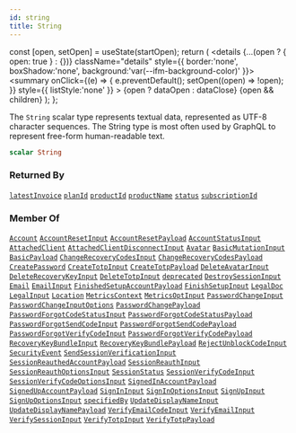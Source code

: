 ```yaml
---
id: string
title: String
---
```









  const [open, setOpen] = useState(startOpen);
  return (
    <details {...(open ? { open: true } : {})} className="details" style={{ border:'none', boxShadow:'none', background:'var(--ifm-background-color)' }}>
      <summary
        onClick={(e) => {
          e.preventDefault();
          setOpen((open) => !open);
        }}
        style={{ listStyle:'none' }}
      >
      {open ? dataOpen : dataClose}
      </summary>
      {open && children}
    </details>
  );
};








The `String` scalar type represents textual data, represented as UTF-8 character sequences. The String type is most often used by GraphQL to represent free-form human-readable text.


```graphql
scalar String
```








### Returned By

[`latestInvoice`](/gql-api/api/subscriptions/latest-invoice.mdx)  <Badge class="badge badge--secondary" text="subscription"/><Bullet />[`planId`](/gql-api/api/subscriptions/plan-id.mdx)  <Badge class="badge badge--secondary" text="subscription"/><Bullet />[`productId`](/gql-api/api/subscriptions/product-id.mdx)  <Badge class="badge badge--secondary" text="subscription"/><Bullet />[`productName`](/gql-api/api/subscriptions/product-name.mdx)  <Badge class="badge badge--secondary" text="subscription"/><Bullet />[`status`](/gql-api/api/subscriptions/status.mdx)  <Badge class="badge badge--secondary" text="subscription"/><Bullet />[`subscriptionId`](/gql-api/api/subscriptions/subscription-id.mdx)  <Badge class="badge badge--secondary" text="subscription"/>

### Member Of

[`Account`](/gql-api/types/objects/account.mdx)  <Badge class="badge badge--secondary" text="object"/><Bullet />[`AccountResetInput`](/gql-api/types/inputs/account-reset-input.mdx)  <Badge class="badge badge--secondary" text="input"/><Bullet />[`AccountResetPayload`](/gql-api/types/objects/account-reset-payload.mdx)  <Badge class="badge badge--secondary" text="object"/><Bullet />[`AccountStatusInput`](/gql-api/types/inputs/account-status-input.mdx)  <Badge class="badge badge--secondary" text="input"/><Bullet />[`AttachedClient`](/gql-api/types/objects/attached-client.mdx)  <Badge class="badge badge--secondary" text="object"/><Bullet />[`AttachedClientDisconnectInput`](/gql-api/types/inputs/attached-client-disconnect-input.mdx)  <Badge class="badge badge--secondary" text="input"/><Bullet />[`Avatar`](/gql-api/types/objects/avatar.mdx)  <Badge class="badge badge--secondary" text="object"/><Bullet />[`BasicMutationInput`](/gql-api/types/inputs/basic-mutation-input.mdx)  <Badge class="badge badge--secondary" text="input"/><Bullet />[`BasicPayload`](/gql-api/types/objects/basic-payload.mdx)  <Badge class="badge badge--secondary" text="object"/><Bullet />[`ChangeRecoveryCodesInput`](/gql-api/types/inputs/change-recovery-codes-input.mdx)  <Badge class="badge badge--secondary" text="input"/><Bullet />[`ChangeRecoveryCodesPayload`](/gql-api/types/objects/change-recovery-codes-payload.mdx)  <Badge class="badge badge--secondary" text="object"/><Bullet />[`CreatePassword`](/gql-api/types/inputs/create-password.mdx)  <Badge class="badge badge--secondary" text="input"/><Bullet />[`CreateTotpInput`](/gql-api/types/inputs/create-totp-input.mdx)  <Badge class="badge badge--secondary" text="input"/><Bullet />[`CreateTotpPayload`](/gql-api/types/objects/create-totp-payload.mdx)  <Badge class="badge badge--secondary" text="object"/><Bullet />[`DeleteAvatarInput`](/gql-api/types/inputs/delete-avatar-input.mdx)  <Badge class="badge badge--secondary" text="input"/><Bullet />[`DeleteRecoveryKeyInput`](/gql-api/types/inputs/delete-recovery-key-input.mdx)  <Badge class="badge badge--secondary" text="input"/><Bullet />[`DeleteTotpInput`](/gql-api/types/inputs/delete-totp-input.mdx)  <Badge class="badge badge--secondary" text="input"/><Bullet />[`deprecated`](/gql-api/types/directives/deprecated.mdx)  <Badge class="badge badge--secondary" text="directive"/><Bullet />[`DestroySessionInput`](/gql-api/types/inputs/destroy-session-input.mdx)  <Badge class="badge badge--secondary" text="input"/><Bullet />[`Email`](/gql-api/types/objects/email.mdx)  <Badge class="badge badge--secondary" text="object"/><Bullet />[`EmailInput`](/gql-api/types/inputs/email-input.mdx)  <Badge class="badge badge--secondary" text="input"/><Bullet />[`FinishedSetupAccountPayload`](/gql-api/types/objects/finished-setup-account-payload.mdx)  <Badge class="badge badge--secondary" text="object"/><Bullet />[`FinishSetupInput`](/gql-api/types/inputs/finish-setup-input.mdx)  <Badge class="badge badge--secondary" text="input"/><Bullet />[`LegalDoc`](/gql-api/types/objects/legal-doc.mdx)  <Badge class="badge badge--secondary" text="object"/><Bullet />[`LegalInput`](/gql-api/types/inputs/legal-input.mdx)  <Badge class="badge badge--secondary" text="input"/><Bullet />[`Location`](/gql-api/types/objects/location.mdx)  <Badge class="badge badge--secondary" text="object"/><Bullet />[`MetricsContext`](/gql-api/types/inputs/metrics-context.mdx)  <Badge class="badge badge--secondary" text="input"/><Bullet />[`MetricsOptInput`](/gql-api/types/inputs/metrics-opt-input.mdx)  <Badge class="badge badge--secondary" text="input"/><Bullet />[`PasswordChangeInput`](/gql-api/types/inputs/password-change-input.mdx)  <Badge class="badge badge--secondary" text="input"/><Bullet />[`PasswordChangeInputOptions`](/gql-api/types/inputs/password-change-input-options.mdx)  <Badge class="badge badge--secondary" text="input"/><Bullet />[`PasswordChangePayload`](/gql-api/types/objects/password-change-payload.mdx)  <Badge class="badge badge--secondary" text="object"/><Bullet />[`PasswordForgotCodeStatusInput`](/gql-api/types/inputs/password-forgot-code-status-input.mdx)  <Badge class="badge badge--secondary" text="input"/><Bullet />[`PasswordForgotCodeStatusPayload`](/gql-api/types/objects/password-forgot-code-status-payload.mdx)  <Badge class="badge badge--secondary" text="object"/><Bullet />[`PasswordForgotSendCodeInput`](/gql-api/types/inputs/password-forgot-send-code-input.mdx)  <Badge class="badge badge--secondary" text="input"/><Bullet />[`PasswordForgotSendCodePayload`](/gql-api/types/objects/password-forgot-send-code-payload.mdx)  <Badge class="badge badge--secondary" text="object"/><Bullet />[`PasswordForgotVerifyCodeInput`](/gql-api/types/inputs/password-forgot-verify-code-input.mdx)  <Badge class="badge badge--secondary" text="input"/><Bullet />[`PasswordForgotVerifyCodePayload`](/gql-api/types/objects/password-forgot-verify-code-payload.mdx)  <Badge class="badge badge--secondary" text="object"/><Bullet />[`RecoveryKeyBundleInput`](/gql-api/types/inputs/recovery-key-bundle-input.mdx)  <Badge class="badge badge--secondary" text="input"/><Bullet />[`RecoveryKeyBundlePayload`](/gql-api/types/objects/recovery-key-bundle-payload.mdx)  <Badge class="badge badge--secondary" text="object"/><Bullet />[`RejectUnblockCodeInput`](/gql-api/types/inputs/reject-unblock-code-input.mdx)  <Badge class="badge badge--secondary" text="input"/><Bullet />[`SecurityEvent`](/gql-api/types/objects/security-event.mdx)  <Badge class="badge badge--secondary" text="object"/><Bullet />[`SendSessionVerificationInput`](/gql-api/types/inputs/send-session-verification-input.mdx)  <Badge class="badge badge--secondary" text="input"/><Bullet />[`SessionReauthedAccountPayload`](/gql-api/types/objects/session-reauthed-account-payload.mdx)  <Badge class="badge badge--secondary" text="object"/><Bullet />[`SessionReauthInput`](/gql-api/types/inputs/session-reauth-input.mdx)  <Badge class="badge badge--secondary" text="input"/><Bullet />[`SessionReauthOptionsInput`](/gql-api/types/inputs/session-reauth-options-input.mdx)  <Badge class="badge badge--secondary" text="input"/><Bullet />[`SessionStatus`](/gql-api/types/objects/session-status.mdx)  <Badge class="badge badge--secondary" text="object"/><Bullet />[`SessionVerifyCodeInput`](/gql-api/types/inputs/session-verify-code-input.mdx)  <Badge class="badge badge--secondary" text="input"/><Bullet />[`SessionVerifyCodeOptionsInput`](/gql-api/types/inputs/session-verify-code-options-input.mdx)  <Badge class="badge badge--secondary" text="input"/><Bullet />[`SignedInAccountPayload`](/gql-api/types/objects/signed-in-account-payload.mdx)  <Badge class="badge badge--secondary" text="object"/><Bullet />[`SignedUpAccountPayload`](/gql-api/types/objects/signed-up-account-payload.mdx)  <Badge class="badge badge--secondary" text="object"/><Bullet />[`SignInInput`](/gql-api/types/inputs/sign-in-input.mdx)  <Badge class="badge badge--secondary" text="input"/><Bullet />[`SignInOptionsInput`](/gql-api/types/inputs/sign-in-options-input.mdx)  <Badge class="badge badge--secondary" text="input"/><Bullet />[`SignUpInput`](/gql-api/types/inputs/sign-up-input.mdx)  <Badge class="badge badge--secondary" text="input"/><Bullet />[`SignUpOptionsInput`](/gql-api/types/inputs/sign-up-options-input.mdx)  <Badge class="badge badge--secondary" text="input"/><Bullet />[`specifiedBy`](/gql-api/types/directives/specified-by.mdx)  <Badge class="badge badge--secondary" text="directive"/><Bullet />[`UpdateDisplayNameInput`](/gql-api/types/inputs/update-display-name-input.mdx)  <Badge class="badge badge--secondary" text="input"/><Bullet />[`UpdateDisplayNamePayload`](/gql-api/types/objects/update-display-name-payload.mdx)  <Badge class="badge badge--secondary" text="object"/><Bullet />[`VerifyEmailCodeInput`](/gql-api/types/inputs/verify-email-code-input.mdx)  <Badge class="badge badge--secondary" text="input"/><Bullet />[`VerifyEmailInput`](/gql-api/types/inputs/verify-email-input.mdx)  <Badge class="badge badge--secondary" text="input"/><Bullet />[`VerifySessionInput`](/gql-api/types/inputs/verify-session-input.mdx)  <Badge class="badge badge--secondary" text="input"/><Bullet />[`VerifyTotpInput`](/gql-api/types/inputs/verify-totp-input.mdx)  <Badge class="badge badge--secondary" text="input"/><Bullet />[`VerifyTotpPayload`](/gql-api/types/objects/verify-totp-payload.mdx)  <Badge class="badge badge--secondary" text="object"/>

